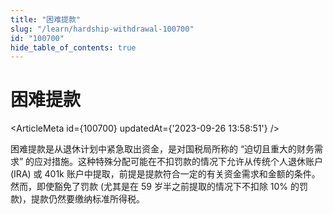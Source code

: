 ```yaml
---
title: "困难提款"
slug: "/learn/hardship-withdrawal-100700"
id: "100700"
hide_table_of_contents: true
---
```



# 困难提款

<ArticleMeta id={100700} updatedAt={'2023-09-26 13:58:51'} />
<div className='border-solid border-b border-t-0 my-4 border-[var(--ifm-color-gray-300)]' />

困难提款是从退休计划中紧急取出资金，是对国税局所称的 “迫切且重大的财务需求” 的应对措施。这种特殊分配可能在不扣罚款的情况下允许从传统个人退休账户 (IRA) 或 401k 账户中提取，前提是提款符合一定的有关资金需求和金额的条件。然而，即使豁免了罚款 (尤其是在 59 岁半之前提取的情况下不扣除 10% 的罚款)，提款仍然要缴纳标准所得税。
